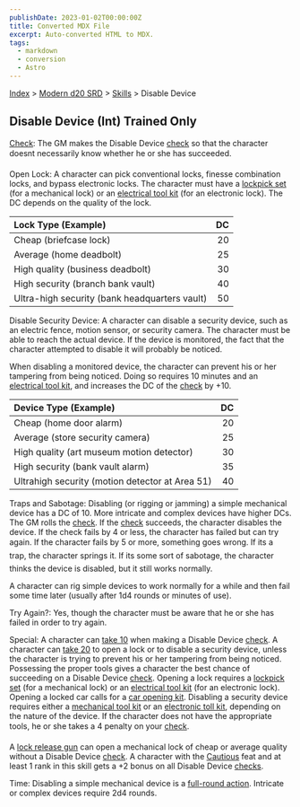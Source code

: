 ```yaml
---
publishDate: 2023-01-02T00:00:00Z
title: Converted MDX File
excerpt: Auto-converted HTML to MDX.
tags:
  - markdown
  - conversion
  - Astro
---
```


[Index](-index) > [Modern d20 SRD](modern-d20-srd-index) > [Skills](modern-d20-srd-skills-index) > Disable Device

## Disable Device (Int) Trained Only

[Check](modern-d20-srd-skills-skill-basics-php#skill-check-index): The GM makes the Disable Device [check](modern-d20-srd-skills-skill-basics-php#skill-check-index) so that the character doesnt necessarily know whether he or she has succeeded.

Open Lock: A character can pick conventional locks, finesse combination locks, and bypass electronic locks. The character must have a [lockpick
set](modern-d20-srd-equipment-professional-equipment) (for a mechanical lock) or an [electrical
tool kit](modern-d20-srd-equipment-professional-equipment) (for an electronic lock). The DC depends on the quality of the lock.

| Lock Type (Example)                           |  DC |
| :-------------------------------------------- | --: |
| Cheap (briefcase lock)                        |  20 |
| Average (home deadbolt)                       |  25 |
| High quality (business deadbolt)              |  30 |
| High security (branch bank vault)             |  40 |
| Ultra-high security (bank headquarters vault) |  50 |

Disable Security Device: A character can disable a security device, such as an electric fence, motion sensor, or security camera. The character must be able to reach the actual device. If the device is monitored, the fact that the character attempted to disable it will probably be noticed.

When disabling a monitored device, the character can prevent his or her tampering from being noticed. Doing so requires 10 minutes and an [electrical
tool kit](modern-d20-srd-equipment-professional-equipment), and increases the DC of the [check](modern-d20-srd-skills-skill-basics-php#skill-check-index) by +10.

| Device Type (Example)                           |  DC |
| :---------------------------------------------- | --: |
| Cheap (home door alarm)                         |  20 |
| Average (store security camera)                 |  25 |
| High quality (art museum motion detector)       |  30 |
| High security (bank vault alarm)                |  35 |
| Ultrahigh security (motion detector at Area 51) |  40 |

Traps and Sabotage: Disabling (or rigging or jamming) a simple mechanical device has a DC of 10. More intricate and complex devices have higher DCs. The GM rolls the [check](modern-d20-srd-skills-skill-basics-php#skill-check-index). If the [check](modern-d20-srd-skills-skill-basics-php#skill-check-index) succeeds, the character disables the device. If the check fails by 4 or less, the character has failed but can try again. If the character fails by 5 or more, something goes wrong. If its a trap, the character springs it. If its some sort of sabotage, the character thinks the device is disabled, but it still works normally.

A character can rig simple devices to work normally for a while and then fail some time later (usually after 1d4 rounds or minutes of use).

Try Again?: Yes, though the character must be aware that he or she has failed in order to try again.

Special: A character can [take
10](modern-d20-srd-skills-skill-basics-php#take10-index) when making a Disable Device [check](modern-d20-srd-skills-skill-basics-php#skill-check-index). A character
can [take 20](modern-d20-srd-skills-skill-basics-php#take20-index) to open a lock or to disable a security device, unless the character
is trying to prevent his or her tampering from being noticed. Possessing the
proper tools gives a character the best chance of succeeding on a Disable Device
[check](modern-d20-srd-skills-skill-basics-php#skill-check-index). Opening a lock requires a [lockpick
set](modern-d20-srd-equipment-professional-equipment) (for a mechanical lock) or an
[electrical tool
kit](modern-d20-srd-equipment-professional-equipment) (for an electronic lock). Opening a locked car calls for
a [car opening
kit](modern-d20-srd-equipment-professional-equipment). Disabling a security device requires either a [mechanical
tool kit](modern-d20-srd-equipment-professional-equipment) or an [electronic
toll kit](modern-d20-srd-equipment-professional-equipment), depending on the nature of the device.
If the character does not have the appropriate tools, he or she takes a 4 penalty on your [check](modern-d20-srd-skills-skill-basics-php#skill-check-index).

A [lock release
gun](modern-d20-srd-equipment-professional-equipment) can open a mechanical lock of cheap or average quality without a Disable Device [check](modern-d20-srd-skills-skill-basics-php#skill-check-index).
A character with the [Cautious](modern-d20-srd-feats-cautious) feat and at least 1 rank in this skill gets a +2 bonus on all Disable Device [checks](modern-d20-srd-skills-skill-basics-php#skill-check-index).

Time: Disabling a simple mechanical device is a [full-round
action](modern-d20-srd-combat-full-round-actions). Intricate or complex devices require 2d4 rounds.
